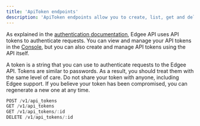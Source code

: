 ```yaml
---
title: 'ApiToken endpoints'
description: 'ApiToken endpoints allow you to create, list, get and delete ApiTokens.'
---
```


As explained in the [authentication documentation](./api-reference/authentication), Edgee API uses API tokens to 
authenticate requests. You can view and manage your API tokens in the [Console](https://console.edgee.cloud/settings/api-tokens), 
but you can also create and manage API tokens using the API itself.

A token is a string that you can use to authenticate requests to the Edgee API. Tokens are similar to passwords. 
As a result, you should treat them with the same level of care. Do not share your token with anyone, including
Edgee support. If you believe your token has been compromised, you can regenerate a new one at any time.

<RequestExample>

```js ENDPOINTS
POST /v1/api_tokens
GET /v1/api_tokens 
GET /v1/api_tokens/:id
DELETE /v1/api_tokens/:id
```

</RequestExample>


<Snippet file="snippet-edgee-sdk.mdx" />
